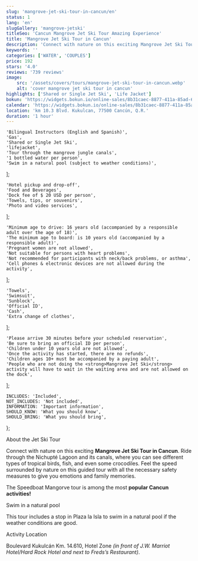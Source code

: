 ```yaml
---
slug: 'mangrove-jet-ski-tour-in-cancun/en'
status: 1
lang: 'en'
slugGallery: 'mangrove-jetski'
titleSeo: 'Cancun Mangrove Jet Ski Tour Amazing Experience'
title: 'Mangrove Jet Ski Tour in Cancun'
description: 'Connect with nature on this exciting Mangrove Jet Ski Tour in Cancun. Ride through the Nichupté Lagoon and its canals'
keywords: ''
categories: ['WATER', 'COUPLES']
price: 192
stars: '4.0'
reviews: '739 reviews'
image:
    src: '/assets/covers/tours/mangrove-jet-ski-tour-in-cancun.webp'
    alt: 'cover mangrove jet ski tour in cancun'
highlights: ['Shared or Single Jet Ski', 'Life Jacket']
bokun: 'https://widgets.bokun.io/online-sales/8b31caec-8877-411a-85ad-682828170619/experience/827009?partialView=1'
calendar: 'https://widgets.bokun.io/online-sales/8b31caec-8877-411a-85ad-682828170619/experience-calendar/827009'
location: 'km 10.3 Blvd. Kukulcan, 77500 Cancún, Q.R.'
duration: '1 hour'
---
```



    'Bilingual Instructors (English and Spanish)',
    'Gas',
    'Shared or Single Jet Ski',
    'lifejacket',
    'Tour through the mangrove jungle canals',
    '1 bottled water per person',
    'Swim in a natural pool (subject to weather conditions)',
];

    'Hotel pickup and drop-off',
    'Food and Beverages',
    'Dock fee of $ 20 USD per person',
    'Towels, tips, or souvenirs',
    'Photo and video services',
];

    'Minimum age to drive: 16 years old (accompanied by a responsible adult over the age of 18)',
    'The minimum age to board: is 10 years old (accompanied by a responsible adult)',
    'Pregnant women are not allowed',
    'Not suitable for persons with heart problems',
    'Not recommended for participants with neck/back problems, or asthma',
    'Cell phones & electronic devices are not allowed during the activity',
];

    'Towels',
    'Swimsuit',
    'Sunblock',
    'Official ID',
    'Cash',
    'Extra change of clothes',
];

    'Please arrive 30 minutes before your scheduled reservation',
    'Be sure to bring an official ID per person',
    'Children under 10 years old are not allowed',
    'Once the activity has started, there are no refunds',
    'Children ages 10+ must be accompanied by a paying adult',
    'People who are not doing the <strong>Mangrove Jet Ski</strong> activity will have to wait in the waiting area and are not allowed on the dock',
];

    INCLUDES: 'Included',
    NOT_INCLUDES: 'Not included',
    INFORMATION: 'Important information',
    SHOULD_KNOW: 'What you should know',
    SHOULD_BRING: 'What you should bring',
};

<Inclusions includes={includes} notIncludes={notIncludes} i18n={i18n} />

<AdditionalInfo information={information} i18n={i18n} />

<TagH2>About the Jet Ski Tour</TagH2>

<TagP>Connect with nature on this exciting <strong>Mangrove Jet Ski Tour in Cancun</strong>. Ride through the Nichupté Lagoon and its canals, where you can see different types of tropical birds, fish, and even some crocodiles. Feel the speed surrounded by nature on this guided tour with all the necessary safety measures to give you emotions and family memories.</TagP>

<TagP>The Speedboat Mangorve tour is among the most <strong>popular Cancun activities!</strong></TagP>

<TagH3>Swim in a natural pool</TagH3>

<TagP>This tour includes a stop in Plaza la Isla to swim in a natural pool if the weather conditions are good.</TagP>

<TagH3>Activity Location</TagH3>

<TagP>Boulevard Kukulcán Km. 14.610, Hotel Zone <em>(in front of J.W. Marriot Hotel/Hard Rock Hotel and next to Freds’s Restaurant)</em>.</TagP>

<WhatYouShould shouldKnow={shouldKnow} shouldBring={shouldBring} i18n={i18n} />
